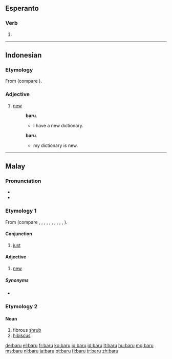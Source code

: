 ==Esperanto==

===Verb===
{{head|eo}}

# {{eo-form of|bar|u}}

----

==Indonesian==

===Etymology===
From {{proto|Oceanic|lang=id}} (compare {{etyl|fj|-}} {{term|vou|lang=fj}}).

===Adjective===
{{head|id|adjective|sometimes also|baharu}}

# [[new]]
#: {{l|id|saya}} {{l|id|punya}} {{l|id|kamus}} '''baru'''.
#:* I have a new dictionary.
#: {{l|id|kamus}} {{l|id|saya}} {{l|id|adalah}} '''baru'''.
#:* my dictionary is new.

----

==Malay==

===Pronunciation===
* {{IPA|/baru/|lang=ms}}
* {{rhymes|aru|ru|u|lang=ms}}

===Etymology 1===
From {{proto|Malayo-Polynesian|lang=ms}} (compare {{etyl|ceb|-}} {{term|bago|lang=ceb}}, {{etyl|fj|-}} {{term|vou|lang=fj}}, {{etyl|haw|-}} {{term|hou|lang=haw}}, {{etyl|ilo|-}} {{term|baro|lang=ilo}}, {{etyl|id|-}} {{term|baru|lang=id}}, {{etyl|pam|-}} {{term|bayu|lang=pam}}, {{etyl|mi|-}} {{term|hoou|lang=mi}}, {{etyl|nia|-}} {{term|bohou|lang=nia}}, {{etyl|sm|-}} {{term|fou|lang=sm}}, {{etyl|su|-}} {{term|baru|lang=su}}, {{etyl|tl|-}} {{term|bago|lang=tl}}).

====Conjunction====
{{head|ms|conjunction}}

# [[just]] {{a|then followed by a verb}}

====Adjective====
{{head|ms|adjective|correctly spelled as|baharu}}

# [[new]]

=====Synonyms=====
* {{l|ms|baharu}}

===Etymology 2===

====Noun====
{{head|ms|noun}}

# fibrous [[shrub]]
# [[hibiscus]]

[[de:baru]]
[[el:baru]]
[[fr:baru]]
[[ko:baru]]
[[io:baru]]
[[id:baru]]
[[lt:baru]]
[[hu:baru]]
[[mg:baru]]
[[ms:baru]]
[[nl:baru]]
[[ja:baru]]
[[pt:baru]]
[[fi:baru]]
[[tr:baru]]
[[zh:baru]]